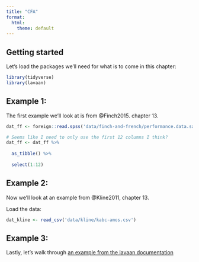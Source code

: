 ```yaml
---
title: "CFA"
format:
  html:
    theme: default
---
```


## Getting started

Let's load the packages we'll need for what is to come in this chapter:

```r

library(tidyverse)
library(lavaan)

```

## Example 1: 

The first example we'll look at is from @Finch2015. chapter 13. 

```r

dat_ff <- foreign::read.spss('data/finch-and-french/performance.data.sav')

# Seems like I need to only use the first 12 columns I think?
dat_ff <- dat_ff %>% 
  
  as_tibble() %>% 
  
  select(1:12)

```

## Example 2: 

Now we'll look at an example from @Kline2011, chapter 13. 

Load the data:

```r

dat_kline <- read_csv('data/kline/kabc-amos.csv')


```


## Example 3:

Lastly, let's walk through [an example from the lavaan documentation](https://www.lavaan.ugent.be/tutorial/cfa.html)